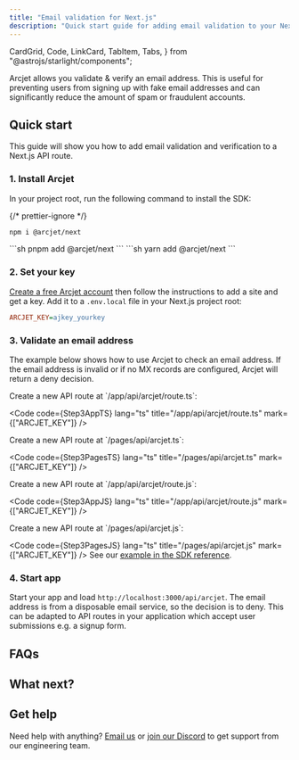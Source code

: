 ```yaml
---
title: "Email validation for Next.js"
description: "Quick start guide for adding email validation to your Next.js app."
---
```


  CardGrid,
  Code,
  LinkCard,
  TabItem,
  Tabs,
} from "@astrojs/starlight/components";

Arcjet allows you validate & verify an email address. This is useful for
preventing users from signing up with fake email addresses and can significantly
reduce the amount of spam or fraudulent accounts.

<WhatIsArcjet />

## Quick start

This guide will show you how to add email validation and verification to a
Next.js API route.

### 1. Install Arcjet

In your project root, run the following command to install the SDK:

{/* prettier-ignore */}
<Tabs>
<TabItem label="npm">
```sh
npm i @arcjet/next
```
</TabItem>
<TabItem label="pnpm">
```sh
pnpm add @arcjet/next
```
</TabItem>
<TabItem label="yarn">
```sh
yarn add @arcjet/next
```
</TabItem>
</Tabs>

### 2. Set your key

[Create a free Arcjet account](https://app.arcjet.com) then follow the
instructions to add a site and get a key. Add it to a `.env.local` file in your
Next.js project root:

```ini title=".env.local"
ARCJET_KEY=ajkey_yourkey
```

### 3. Validate an email address

The example below shows how to use Arcjet to check an email address. If the
email address is invalid or if no MX records are configured, Arcjet will return
a deny decision.

<Tabs>
<TabItem label="TS (App)">
Create a new API route at `/app/api/arcjet/route.ts`:

<Code
  code={Step3AppTS}
  lang="ts"
  title="/app/api/arcjet/route.ts"
  mark={["ARCJET_KEY"]}
/>

</TabItem>
<TabItem label="TS (Pages)">
Create a new API route at `/pages/api/arcjet.ts`:

<Code
  code={Step3PagesTS}
  lang="ts"
  title="/pages/api/arcjet.ts"
  mark={["ARCJET_KEY"]}
/>

</TabItem>
<TabItem label="JS (App Router)">
Create a new API route at `/app/api/arcjet/route.js`:

<Code
  code={Step3AppJS}
  lang="ts"
  title="/app/api/arcjet/route.js"
  mark={["ARCJET_KEY"]}
/>

</TabItem>
<TabItem label="JS (Pages Router)">
Create a new API route at `/pages/api/arcjet.js`:

<Code
  code={Step3PagesJS}
  lang="ts"
  title="/pages/api/arcjet.js"
  mark={["ARCJET_KEY"]}
/>
</TabItem>
<TabItem label="Server Actions">
See our [example in the SDK reference](/reference/nextjs#server-actions).
</TabItem>
</Tabs>

### 4. Start app

Start your app and load `http://localhost:3000/api/arcjet`. The email address is
from a disposable email service, so the decision is to deny. This can be adapted
to API routes in your application which accept user submissions e.g. a signup
form.

## FAQs

<FAQs />

## What next?

<CardGrid>
  <LinkCard
    title="Example apps"
    href="https://github.com/arcjet/arcjet-js/tree/main/examples/nextjs-14-app-dir-validate-email"
    description="Check out the Next.js example."
  ></LinkCard>
  <LinkCard
    title="Email validation reference"
    href="/email-validation/reference/nextjs"
    description="Full details about email validation."
  ></LinkCard>
  <LinkCard
    title="Signup form protection"
    href="/signup-protection/reference/nextjs"
    description="Combine rate limiting, bot protection & email validation."
  ></LinkCard>
</CardGrid>

## Get help

Need help with anything? [Email us](mailto:support@arcjet.com) or [join our
Discord](https://discord.gg/TPra6jqZDC) to get support from our
engineering team.

<Comments />
